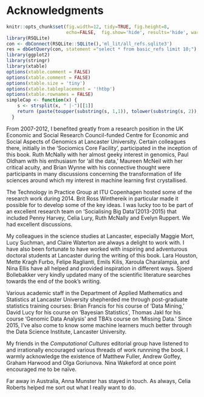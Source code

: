 #  Acknowledgments 
\label{ch:acknowledgments}

```r
knitr::opts_chunk$set(fig.width=12, tidy=TRUE, fig.height=8, 
                      echo=FALSE,  fig.show='hide', results='hide', warning=FALSE, message=FALSE, dev='pdf')
library(RSQLite)
con <- dbConnect(RSQLite::SQLite(),'ml_lit/all_refs.sqlite3')
res = dbGetQuery(con, statement ="select * from basic_refs limit 10;")
library(ggplot2)
library(stringr)
library(xtable)
options(xtable.comment = FALSE)
options(xtable.comment = FALSE)
options(xtable.size = 'tiny')
options(xtable.tableplacement = '!htbp')
options(xtable.rownames = FALSE)
simpleCap <- function(x) {
    s <- strsplit(x, " |-")[[1]]
    return (paste(toupper(substring(s, 1,1)), tolower(substring(s, 2)), sep="", collapse=" "))
  }
```

From 2007-2012, I benefited greatly from a research position in the UK Economic and Social Research Council-funded Centre for Economic and Social Aspects of Genomics at Lancaster University. Certain colleagues there, initially in the 'Sociomics Core Facility', participated in the inception of this  book. Ruth McNally with her almost geeky interest in genomics, Paul Oldham with his enthusiasm for 'all the data,' Maureen McNeil with her critical acuity, and Brian Wynne with his connective thought were participants in many discussions concerning the transformation of life sciences around which my interest in machine learning first crystallised.

The Technology in Practice Group at ITU Copenhagen hosted some of the research work during 2014. Brit Ross Winthereik in particular made it possible for to develop some of the key ideas. I was lucky too to be  part of an excellent research team on 'Socialising Big Data'(2013-2015)  that included Penny Harvey, Celia Lury, Ruth McNally and Evelyn Ruppert. We had excellent  discussions.

My colleagues in the science studies at Lancaster, especially Maggie Mort, Lucy Suchman, and Claire Waterton are always a delight to work with.  I have also been  fortunate to have worked with inspiring and adventurous doctoral students at Lancaster during the writing of this book. Lara Houston, Mette Kragh Furbo, Felipe Raglianti, Emils Kilis, Xaroula Charalampia, and Nina Ellis have all helped and provided inspiration in different ways. Sjoerd Bollebakker very kindly updated many of the scientific literature searches towards the end of the book's writing. 

Various academic staff in the Department of Applied Mathematics and Statistics at Lancaster University shepherded me through post-graduate statistics training courses: Brian Francis for his course of 'Data Mining,' David Lucy for his course on 'Bayesian Statistics', Thomas Jakl for his course 'Genomic Data Analysis' and TBA's course on 'Missing Data.'  Since 2015, I've also come to know some machine learners much better through the Data Science Institute, Lancaster University.

My friends in the _Computational Cultures_ editorial group have listened to and irrationally encouraged various threads of work runnning the book. I warmly acknowledge the existence of Matthew Fuller, Andrew Goffey, Graham Harwood and Olga Goriunova. Nina Wakeford at once point encouraged me to be naïve.  

Far away in Australia, Anna Munster has stayed in touch.  As always, Celia Roberts helped me sort out what I really want to do. 

